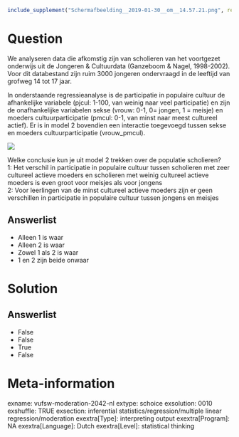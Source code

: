 ```r
include_supplement("Schermafbeelding__2019-01-30__om__14.57.21.png", recursive = TRUE)
```

Question
========
We analyseren data die afkomstig zijn van scholieren van het voortgezet
onderwijs uit de Jongeren & Cultuurdata (Ganzeboom & Nagel, 1998-2002).
Voor dit databestand zijn ruim 3000 jongeren ondervraagd in de leeftijd
van grofweg 14 tot 17 jaar.    
  
In onderstaande regressieanalyse is de participatie in populaire cultuur
de afhankelijke variabele (pjcul: 1-100, van weinig naar veel
participatie) en zijn de onafhankelijke variabelen sekse (vrouw: 0-1, 0=
jongen, 1 = meisje) en moeders cultuurparticipatie (pmcul: 0-1, van
minst naar meest cultureel actief). Er is in model 2 bovendien een
interactie toegevoegd tussen sekse en moeders cultuurparticipatie
(vrouw\_pmcul).  
  
![](Schermafbeelding__2019-01-30__om__14.57.21.png)
  
Welke conclusie kun je uit model 2 trekken over de populatie
scholieren?  
1: Het verschil in participatie in populaire cultuur tussen scholieren
met zeer cultureel actieve moeders en scholieren met weinig cultureel
actieve moeders is even groot voor meisjes als voor jongens  
2: Voor leerlingen van de minst cultureel actieve moeders zijn er geen
verschillen in participatie in populaire cultuur tussen jongens en
meisjes

Answerlist
----------
* Alleen 1 is waar
* Alleen 2 is waar
* Zowel 1 als 2 is waar
* 1 en 2 zijn beide onwaar

Solution
========










Answerlist
----------
* False
* False
* True
* False

Meta-information
================
exname: vufsw-moderation-2042-nl
extype: schoice
exsolution: 0010
exshuffle: TRUE
exsection: inferential statistics/regression/multiple linear regression/moderation
exextra[Type]: interpreting output
exextra[Program]: NA
exextra[Language]: Dutch
exextra[Level]: statistical thinking

